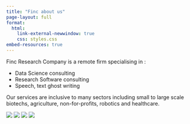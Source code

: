 ```yaml
---
title: "Finc about us"
page-layout: full
format: 
  html:
    link-external-newwindow: true
    css: styles.css
embed-resources: true
---
```


Finc Research Company is a remote firm specialising in :

- Data Science consulting
- Research Software consulting
- Speech, text ghost writing

Our services are inclusive to many sectors including small to large scale biotechs, agriculture, non-for-profits, robotics and healthcare.

![](media/imgfile3.png)
![](media/imgfile5.png)
![](media/imgfile.png)
![](media/imgfile6.png)


